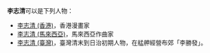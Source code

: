 '''李志清'''可以是下列人物：
* [[李志清_(香港)|李志清 (香港)]]，香港漫畫家
* [[李志清_(馬來西亞)|李志清 (馬來西亞)]]，馬來西亞作曲家
* [[李志清_(臺灣)|李志清 (臺灣)]]，臺灣清末到日治初期人物，在艋舺經營布郊「李勝發」。

{{disambig|z志清|Cat=三字李姓人名消歧义}}
